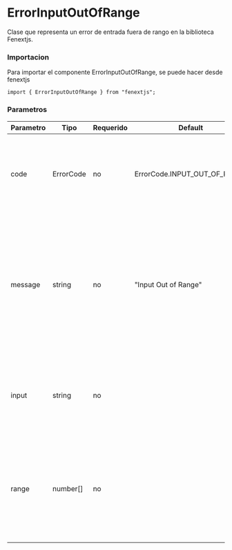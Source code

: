 # ErrorInputOutOfRange

Clase que representa un error de entrada fuera de rango en la biblioteca Fenextjs.

### Importacion

Para importar el componente ErrorInputOutOfRange, se puede hacer desde fenextjs

```tsx copy
import { ErrorInputOutOfRange } from "fenextjs";
```

### Parametros

| Parametro | Tipo      | Requerido | Default                      | Descripcion                                                                                                                                                            |
| --------- | --------- | --------- | ---------------------------- | ---------------------------------------------------------------------------------------------------------------------------------------------------------------------- |
| code      | ErrorCode | no        | ErrorCode.INPUT_OUT_OF_RANGE | Código de error específico que indica que la entrada está fuera del rango permitido.                                                                                   |
| message   | string    | no        | "Input Out of Range"         | Mensaje de error que describe la naturaleza del error cuando la entrada está fuera del rango permitido. Si se proporciona un rango específico, el mensaje lo incluirá. |
| input     | string    | no        |                              | Texto opcional que proporciona información sobre la entrada que causó el error.                                                                                        |
| range     | number[]  | no        |                              | Rango opcional que especifica los valores permitidos para la entrada. El mensaje incluirá el rango si se proporciona.                                                  |
